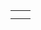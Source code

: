 {| border="1" cellpadding="2"
|{{Wikipedia:優良條目/日本－瑞典關係}}
|{{Wikipedia:优良条目/2015年4月10日}}
|-
|{{Wikipedia:優良條目/中哈關係}}
|{{Wikipedia:優良條目/朝鮮半島與越南關係}}
|}